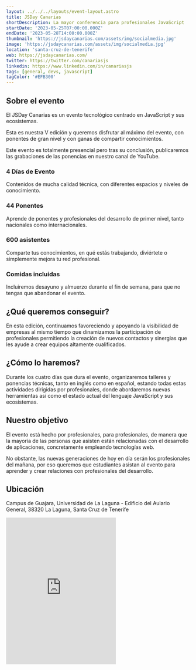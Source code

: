 ```yaml
---
layout: ../../../layouts/event-layout.astro
title: JSDay Canarias
shortDescription: La mayor conferencia para profesionales JavaScript
startDate: '2023-05-25T07:00:00.000Z'
endDate: '2023-05-28T14:00:00.000Z'
thumbnail: 'https://jsdaycanarias.com/assets/img/socialmedia.jpg'
image: 'https://jsdaycanarias.com/assets/img/socialmedia.jpg'
location: 'santa-cruz-de-tenerife'
web: https://jsdaycanarias.com/
twitter: https://twitter.com/canariasjs
linkedin: https://www.linkedin.com/in/canariasjs
tags: [general, devs, javascript]
tagColor: '#EFB300'
---
```


## Sobre el evento

El JSDay Canarias es un evento tecnológico centrado en JavaScript y sus ecosistemas.

Esta es nuestra V edición y queremos disfrutar al máximo del evento, con ponentes de gran nivel y con ganas de compartir conocimientos.

Este evento es totalmente presencial pero tras su conclusión, publicaremos las grabaciones de las ponencias en nuestro canal de YouTube.

### 4 Días de Evento

Contenidos de mucha calidad técnica, con diferentes espacios y niveles de conocimiento.

### 44 Ponentes

Aprende de ponentes y profesionales del desarrollo de primer nivel, tanto nacionales como internacionales.

### 600 asistentes

Comparte tus conocimientos, en qué estás trabajando, diviértete o simplemente mejora tu red profesional.

### Comidas incluidas

Incluiremos desayuno y almuerzo durante el fin de semana, para que no tengas que abandonar el evento.

## ¿Qué queremos conseguir?

En esta edición, continuamos favoreciendo y apoyando la visibilidad de empresas al mismo tiempo que dinamizamos la participación de profesionales permitiendo la creación de nuevos contactos y sinergias que les ayude a crear equipos altamente cualificados.

## ¿Cómo lo haremos?

Durante los cuatro días que dura el evento, organizaremos talleres y ponencias técnicas, tanto en inglés como en español, estando todas estas actividades dirigidas por profesionales, donde abordaremos nuevas herramientas así como el estado actual del lenguaje JavaScript y sus ecosistemas.

## Nuestro objetivo

El evento está hecho por profesionales, para profesionales, de manera que la mayoría de las personas que asisten están relacionadas con el desarrollo de aplicaciones, concretamente empleando tecnologías web.

No obstante, las nuevas generaciones de hoy en día serán los profesionales del mañana, por eso queremos que estudiantes asistan al evento para aprender y crear relaciones con profesionales del desarrollo.

## Ubicación

Campus de Guajara, Universidad de La Laguna - Edificio del Aulario General, 38320 La Laguna, Santa Cruz de Tenerife

<iframe
  className="mt-4 w-full"
  height="400"
  src="https://www.google.com/maps/embed?pb=!1m18!1m12!1m3!1d3507.362453702084!2d-16.30531304075317!3d28.468629200000002!2m3!1f0!2f0!3f0!3m2!1i1024!2i768!4f13.1!3m3!1m2!1s0xc41cd87916cd819%3A0x89cdc82f6be4fb8d!2sJSDay%20Canarias%202023!5e0!3m2!1ses!2ses!4v1669008819647!5m2!1ses!2ses"
  style="border:0;"
  allowfullscreen=""
  loading="lazy"
  referrerpolicy="no-referrer-when-downgrade"
></iframe>
